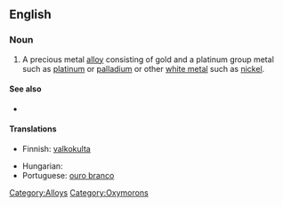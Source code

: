 ==English==

===Noun===
{{en-noun|sg=[[white]] [[gold]]}}

#A precious metal [[alloy]] consisting of gold and a platinum group metal such as [[platinum]] or [[palladium]] or other [[white metal]] such as [[nickel]].

====See also====
*{{pedia}}

====Translations====
{{trans-top|A precious metal alloy consisting of gold and a platinum group metal}}
*Finnish: [[valkokulta]]
{{trans-mid}}
* Hungarian: {{t|hu|fehérarany}}
*Portuguese: [[ouro branco]]
{{trans-bottom}}

[[Category:Alloys]]
[[Category:Oxymorons]]